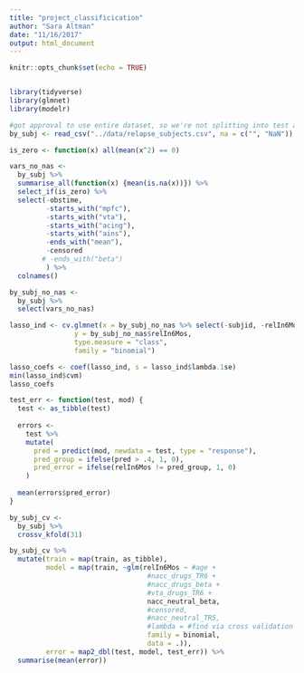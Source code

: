```yaml
---
title: "project_classificication"
author: "Sara Altman"
date: "11/16/2017"
output: html_document
---
```


```r
knitr::opts_chunk$set(echo = TRUE)
```
```r

```

```r
library(tidyverse)
library(glmnet)
library(modelr)
```

```r
#got approval to use entire dataset, so we're not splitting into test and train
by_subj <- read_csv("../data/relapse_subjects.csv", na = c("", "NaN"))
```

```r
is_zero <- function(x) all(mean(x^2) == 0)

vars_no_nas <-
  by_subj %>% 
  summarise_all(function(x) {mean(is.na(x))}) %>% 
  select_if(is_zero) %>% 
  select(-obstime, 
         -starts_with("mpfc"), 
         -starts_with("vta"), 
         -starts_with("acing"), 
         -starts_with("ains"),
         -ends_with("mean"),
         -censored
        # -ends_with("beta")
         ) %>% 
  colnames()

by_subj_no_nas <-
  by_subj %>% 
  select(vars_no_nas)

lasso_ind <- cv.glmnet(x = by_subj_no_nas %>% select(-subjid, -relIn6Mos) %>%  data.matrix, 
                y = by_subj_no_nas$relIn6Mos, 
                type.measure = "class",
                family = "binomial")

lasso_coefs <- coef(lasso_ind, s = lasso_ind$lambda.1se)
min(lasso_ind$cvm)
lasso_coefs
```

```r
test_err <- function(test, mod) {
  test <- as_tibble(test)
  
  errors <- 
    test %>% 
    mutate(
      pred = predict(mod, newdata = test, type = "response"),
      pred_group = ifelse(pred > .4, 1, 0),
      pred_error = ifelse(relIn6Mos != pred_group, 1, 0)
    )
  
  mean(errors$pred_error)
}

by_subj_cv <-
  by_subj %>% 
  crossv_kfold(31)

by_subj_cv %>% 
  mutate(train = map(train, as_tibble),
         model = map(train, ~glm(relIn6Mos ~ #age + 
                                  #nacc_drugs_TR6 +
                                  #nacc_drugs_beta +
                                  #vta_drugs_TR6 +
                                  nacc_neutral_beta,
                                  #censored,
                                  #nacc_neutral_TR5,
                                  #lambda = #find via cross validation
                                  family = binomial, 
                                  data = .)),
         error = map2_dbl(test, model, test_err)) %>% 
  summarise(mean(error))
```

